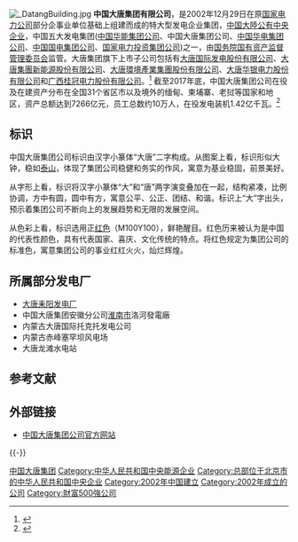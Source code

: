 {{Coord|39.9147136|116.36304|type:landmark_region:CN-11_source:GoogleMaps|display=title}}
{{Infobox Company 
| company_name = 中国大唐集团有限公司
| company_name_en = China Datang Corporation Limited
| company_logo = China Datang Corporation logo.svg
| type = [[中国中央企业|中国中央企业]]<br>[[国有独资企业|国有独资企业]]
| company_slogan =  
| abbreviated_name =
| local_code_name=CN
| local_code = 91310000MA1FL70B67 
| key_people =  [[董事長|董事長]]：[[邹磊|邹磊]]<br />总经理：[[刘明胜|刘明胜]]
| fate =  
| predecessor = [[国家电力公司|国家电力公司]]
| successor = 
| foundation = {{Start date|2002}}
| industry = [[造船|造船业]]、船舶装备技术、[[海洋工程|海洋工程]]
| location = {{CHN}}[[北京市|北京市]]西城区广宁伯街1号
| owner = {{PRC}}（国家）<br>{{Small|[[国务院国有资产监督管理委员会|国务院国资委]]代表[[中华人民共和国国务院|国务院]]履行出资人职责}}
| website = {{URL|http://www.china-cdt.com/}}
| revenue =[[人民币|人民币]]1709.87亿元（2017年）
| profit =  [[人民币|人民币]]64.68亿元（2017年）
| num_employees = 约10万人
}}
[[File:_DatangBuilding.jpg|thumb]]
'''中国大唐集团有限公司'''，是2002年12月29日在原[[国家电力公司|国家电力公司]]部分企事业单位基础上组建而成的特大型发电企业集团，[[中国大陸|中国大陸]][[国有企业|公有]][[中央企业|中央企业]]，中国五大发电集团([[中国华能集团公司|中国华能集团公司]]、中国大唐集团公司、[[中国华电集团公司|中国华电集团公司]]、[[中国国电集团公司|中国国电集团公司]]、[[国家电力投资集团公司|国家电力投资集团公司]])之一，由[[国务院国有资产监督管理委员会|国务院国有资产监督管理委员会]]监管。大唐集团旗下上市子公司包括有[[大唐国际发电股份有限公司|大唐国际发电股份有限公司]]、[[大唐集團新能源股份有限公司|大唐集團新能源股份有限公司]]、[[大唐環境產業集團股份有限公司|大唐環境產業集團股份有限公司]]、[[大唐华银电力股份有限公司|大唐华银电力股份有限公司]]和[[广西桂冠电力股份有限公司|广西桂冠电力股份有限公司]]。<ref>{{Cite web |url=http://www.china-cdt.com/dtwz//indexAction.ndo?action=showFirstDoc&t=index_gydt&s=gydt_gsjj |title=中国大唐集团公司有關簡介 |accessdate=2016-11-15 |archive-date=2020-11-04 |archive-url=https://web.archive.org/web/20201104175821/http://www.china-cdt.com/dtwz//indexAction.ndo?action=showFirstDoc&t=index_gydt&s=gydt_gsjj |dead-url=no }}</ref> 截至2017年底，中国大唐集团公司在役及在建资产分布在全国31个省区市以及境外的缅甸、柬埔寨、老挝等国家和地区，资产总额达到7266亿元，员工总数约10万人，在役发电装机1.42亿千瓦。<ref>{{cite web |author1=中国大唐集团公司 |title=公司简介 |url=http://www.china-cdt.com/dtwz//indexAction.ndo?action=showFirstDoc&t=index_gydt&s=gydt_gsjj |accessdate=2018-09-06 |archive-date=2020-11-04 |archive-url=https://web.archive.org/web/20201104175821/http://www.china-cdt.com/dtwz//indexAction.ndo?action=showFirstDoc&t=index_gydt&s=gydt_gsjj |dead-url=no }}</ref>

== 标识 ==
中国大唐集团公司标识由汉字小篆体“大唐”二字构成。从图案上看，标识形似大钟，稳如[[泰山|泰山]]，体现了集团公司稳健和务实的作风，寓意为基业稳固，前景美好。 

从字形上看，标识将汉字小篆体“大”和“唐”两字演变叠加在一起，结构紧凑，比例协调，方中有圆，圆中有方，寓意公平、公正、团结、和谐。标识上“大”字出头，预示着集团公司不断向上的发展趋势和无限的发展空间。 　　

从色彩上看，标识选用正[[红色|红色]]（M100Y100），鲜艳醒目。红色历来被认为是中国的代表性颜色，具有代表国家、喜庆、文化传统的特点。将红色规定为集团公司的标准色，寓意集团公司的事业红红火火，灿烂辉煌。

== 所属部分发电厂 ==
*[[大唐耒阳发电厂|大唐耒阳发电厂]]
*中国大唐集团安徽分公司[[淮南市|淮南市]]洛河發電廠
*内蒙古大唐国际托克托发电公司
*内蒙古赤峰塞罕坝风电场
*大唐龙滩水电站


==参考文献==
{{Reflist}}

==外部链接==
*[http://www.china-cdt.com 中国大唐集团公司官方网站]{{Wayback|url=http://www.china-cdt.com/ |date=20201211034732 }}

{{-}}
{{中华人民共和国电力公司}}
{{国有重要骨干企业}}
[[Category:中国大唐集团|]]
[[Category:中华人民共和国中央能源企业|Category:中华人民共和国中央能源企业]]
[[Category:总部位于北京市的中华人民共和国中央企业|Category:总部位于北京市的中华人民共和国中央企业]]
[[Category:2002年中国建立|Category:2002年中国建立]]
[[Category:2002年成立的公司|Category:2002年成立的公司]]
[[Category:財富500強公司|Category:財富500強公司]]